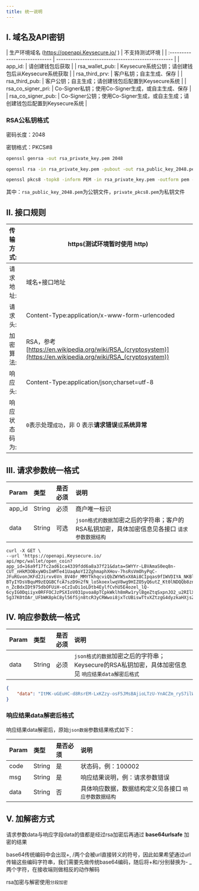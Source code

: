 ---
title: 统一说明
---

## I. 域名及API密钥

| 生产环境域名 (https://openapi.Keysecure.io/
) | 不支持测试环境  |
| :---------------------------- | ------------------------------------------------- |
| app_id:                       | 请创建钱包后获取                                  |
| rsa_wallet_pub:               | Keysecure系统公钥；请创建钱包后从Keysecure系统获取    |
| rsa_third_prv:                | 客户私钥；自主生成、保存                          |
| rsa_third_pub:                | 客户公钥；自主生成；请创建钱包后配置到Keysecure系统 |
| rsa_co_signer_pri:            | Co-Signer私钥；使用Co-Signer生成，或自主生成、保存    |
| rsa_co_signer_pub:            | Co-Signer公钥；使用Co-Signer生成，或自主生成；请创建钱包后配置到Keysecure系统 |


### RSA公私钥格式

密码长度：2048

密钥格式：PKCS#8

```sh
openssl genrsa -out rsa_private_key.pem 2048

openssl rsa -in rsa_private_key.pem -pubout -out rsa_public_key_2048.pem

openssl pkcs8 -topk8 -inform PEM -in rsa_private_key.pem -outform pem -nocrypt -out private_pkcs8.pem
```

其中：`rsa_public_key_2048.pem`为公钥文件，`private_pkcs8.pem`为私钥文件

## II. 接口规则

| 传输方式:     | https(测试环境暂时使用 http)                           |
| :------------ | ------------------------------------------------------ |
| 请求地址:     | 域名+接口地址                                          |
| 请求头:      | Content-Type:application/x-www-form-urlencoded        |
| 加密算法:     | RSA，参考 [https://en.wikipedia.org/wiki/RSA_(cryptosystem)](https://en.wikipedia.org/wiki/RSA_(cryptosystem))       |
| 响应头:     | Content-Type:application/json;charset=utf-8   |
| 响应状态码为: | `0`表示处理`成功`，非 0 表示**请求错误**或**系统异常** |

## III. 请求参数统一格式

| Param  | 类型   | 是否必须 | 说明                                                      |
| :----- | :----- | :------- | :-------------------------------------------------------- |
| app_id | String | 必须     | 商户唯一标识                                              |
| data   | String | 可选     | `json格式的数据`加密之后的字符串；客户的RSA私钥加密，具体加密信息见各接口 `请求参数数据结构` |

```curl
curl -X GET \
--url 'https://openapi.Keysecure.io/
api/mpc/wallet/open_coin?app_id=16a9f17fc2ad61ca4339fdd6a8a37f21&data=SWYYr-LBVAmaS0eq8n-CUT_nHkM3OBxyWOsImMTe41UaqAoYI2ZghmaphXHov-7hsRsVmOhyPqC-JFuRGvonJKFd2Jirxv6Vn_8V40r_MMYTkhqcviQbZWYW5xX8Ai8CIpqas9fIWVDIYA_NKBl0UCJpwGxscxLNpjq5Z8-BTyIYDsVBquM9zEQGBCfcA7szD9n2fN_loSkoexlwqV8wg9HIZO5yQ6utZ_Kt0lNDQQb8zn8BwfAvsEsbJlOINUAqhxh1vV_AJ4bXn2uYx8TaYcBht-n_ZcBdxIDt975dbOFUiH-oCzIuDi1oLDtb4EylfCvhU5E4ozel_lQ-6cyIG0Dqiiyx0RFFOCJzPSXIoV031pvoa8pTCpkWklh8mRw1rylBgeZtqSxpnJO2_u2RIlXq6Hs8Yly9CmhIXaSrUgPir0h6xVxlf4VC6PFVCkiiTlp0kZ_H_UbKm0nUis3v3U2sflWJ2C449waSrikhuxVrFAQ6PQmrFVCAE6MYXNrFXJQuam2HAIQNSGbFQjspw8b_bXyfyZMGZ3K2oBC4I_v3eETTdPe0pfSNJb-5g37K0tOAr_UFbWK8pkC8yl56fSjn8tcR3yCRWwoi8jxTcUBiswTtvXZtzgG4dyzkaHXjsZjSGiywXSqP76VZWlyOmAx6IDSViLcPLPISdU3ruCI'
```


## IV. 响应参数统一格式

| Param | 类型   | 是否必须 | 说明                                                      |
| :---- | :----- | :------- | :-------------------------------------------------------- |
| data  | String | 必须     | `json格式的数据`加密之后的字符串；Keysecure的RSA私钥加密，具体加密信息见 `响应结果data解密后格式` |

```json
{
    "data": "ItMK-uGEuHC-d8RsrEM-LxKZzy-osF5JMsBAjioLTzU-YnACZm_ryS7ilW8MMpjBWpxx_DYE5T5w9G8pAy-X-Fxb8mJafpdRLDLi0U2i2tjDGWgaVd0bmmb2-1meSuyS-ggdsN2R9rZtK6SSbBlTG32I4fMhL0WrppREfnRF7IdzRYVveA1j0ZYKHYGZbu_aT4lft9KxJqTJfFyxAvV96iQ-WcWNe4aygyTueSM_HbRrvaozakCytpJi2R8jnHDyV_Y7KiF6Ucd_kV9eqvqlwGHyxPUJIrvtOhXF3No7flrvrEnLLjSxpiHPVgJwkIqPzG8ICB4ilVpJnKmqxZsJJw"
}
```


### 响应结果data解密后格式

响应结果data解密后，原始`json数据`参数结果格式如下：

| Param | 类型   | 是否必须 | 说明                                                   |
| :---- | :----- | :------- | :----------------------------------------------------- |
| code  | String | 是       | 状态码，例：100002                                     |
| msg   | String | 是       | 响应结果说明，例：请求参数错误                         |
| data  | String | 否       | 具体响应数据，数据结构定义见各接口  `响应参数数据结构` |


## V. 加解密方式

请求参数data与响应字段data的值都是经过rsa加密后再通过 **base64urlsafe** 加密的结果

<Warning>
base64传统编码中会出现+, /两个会被url直接转义的符号，因此如果希望通过url传输这些编码字符串，我们需要先做传统base64编码，随后将+和/分别替换为- _两个字符，在接收端则做相反的动作解码

rsa加密与解密使用`分段加密`
</Warning>